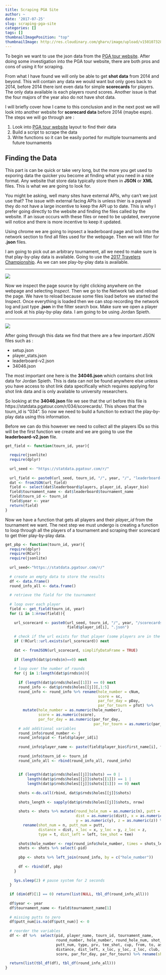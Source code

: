 ```yaml
---
title: Scraping PGA Site
author: ~
date: '2017-07-25'
slug: scraping-pga-site
categories: []
tags: []
thumbnailImagePosition: "top"
thumbnailImage: http://res.cloudinary.com/gharv/image/upload/v1501073281/pga_tour_banner_b1ap0f.png
---
```


To begin we want to use the json data from the [PGA tour website](http://www.pgatour.com/). After doing some investigation into the PGA tour website, there are both pros and cons of using it for scraping.  

From what I have found we will only be able to get **shot data** from 2014 and beyond. This will contain any data we would want but only goes back to 2014, before 2014 there isnt even data for simple **scorecards** for players. The only data available is each players round scores. Another issue is that the four majors of the year also do not have shot data.

I will briefly cover how I came to this conclusion and in the next post we will look into another website for **scorecard data** before 2014 (maybe espn). The steps we will go through are :  

1. Look into [PGA tour website](http://www.pgatour.com/) layout to find their data
2. Build a script to scrape the data
3. Write functions so it can be easily ported for multiple tournaments and future tournaments  

## Finding the Data

This part is can be quick or take very long, but the more you get used to exporing data the quicker you become at finding what you need in a nice format. Any website that store data typically store them in **JSON** or **XML** files. This is what we are going to look for.  

You might be asking, well many sites have external APIs, why can't we just use that? The issue with external facing APIs is unless thier is a paywall they do not have a large incentive to keep the API up to date. This is why I prefer going directly to the website and finding the files called by the website. If an issue occurs with these files or need to be updated, everyone will notice and there is more incentive to keep it updated.  

Using chrome we are going to inpsect a leaderboard page and look into the network section to find all files used for the webpage. Then we will filter for **.json** files.  

I am going to pick out an arbitrary tournament, all we need to make sure is that play-by-play data is available. Going to use the [2017 Travelers Championship](http://www.pgatour.com/competition/2017/travelers-championship/leaderboard.html). As we can see play-by-play data is available.  

-----

![](http://res.cloudinary.com/gharv/image/upload/v1501073836/showing_pbp_zrdks3.png)

Now we inspect the page source by right clicking anywhere on the webpage and selecting *Inspect*. Then we go to the Network tab and reload the page. We have to reload because some files load before we started the Inspect. Once everything is loaded then we can stop recording the network log and just type **.json** in the filter search box. Make sure we open a player and look at his play-by-play data. I am going to be using Jordan Spieth. 

-----

![](http://res.cloudinary.com/gharv/image/upload/v1501074121/showing_json_pga_qtwblt.png)

After going through this data we find that there are a few important JSON files such as : 

* setup.json
* player_stats.json
* leaderboard-v2.json
* 34046.json

The most important one here is the **34046.json** which contains shot link data for Jordan Spieth. This is data can not be found anywhere else unless you have access to shot link data specifically which requires applying for shot link data and is only available to university researchers.  

So looking at the **34046.json** file we see that the url before this file is https://statdata.pgatour.com/r/034/scorecards/. This shows that the tourn_id is "034". So now we need to build a function to extract the play-by-play data using this information.  

Before we can do this however we need to collect all the players IDs so this will be the first function we create and we are going to use the **leaderboard-v2.json** file.  

```r
get_field <- function(tourn_id, year){
  
  require(jsonlite)
  require(dplyr)
  
  url_seed <- "https://statdata.pgatour.com/r/"  
  
  url_field <- paste0(url_seed, tourn_id, "/", year, "/", "leaderboard-v2.json")
  dat <- fromJSON(url_field)
  field <- select(dat$leaderboard$players, player_id, player_bio)
  field$tournament_name <- dat$leaderboard$tournament_name
  field$tourn_id <- tourn_id
  field$year <- year
  return(field) 
}
```

Now we have a function that gets all players and their *player_id* from the tournament we want. The next step we must undergo is creating a function to loop through all the players of a tournament and scraping their scorecard to get thier play-by-play data.  

```r
get_pbp <- function(tourn_id, year){
  require(dplyr)
  require(RCurl)
  require(jsonlite)
  
  url_seed<-"https://statdata.pgatour.com/r/"
  
  # create an empty data to store the results
  df <- data.frame()
  round_info_all <- data.frame()
  
  # retrieve the field for the tournament
  
  # loop over each player
  field <- get_field(tourn_id, year)
  for (i in 1:nrow(field)){
    
    url_scorecard <- paste0(url_seed, tourn_id, "/", year, "/scorecards/", 
                            field$player_id[i], ".json")
    
    # check if the url exists for that player (some players are in the field but withdraw)
    if (!RCurl::url.exists(url_scorecard)) next
    
    dat <- fromJSON(url_scorecard, simplifyDataFrame = TRUE)
    
    if (length(dat$p$rnds$n)==0) next
    
    # loop over the number of rounds
    for (j in 1:length(dat$p$rnds$n)){ 
      
      if (length(dat$p$rnds$holes[[1]]) == 0) next
      round_info <- dat$p$rnds$holes[[j]][,1:5]
      round_info <- round_info %>% rename(hole_number = cNum, 
                                          score = sc, 
                                          par_for_day = pDay, 
                                          par_for_tourn = pTot) %>% 
        mutate(hole_number = as.numeric(hole_number),
               score = as.numeric(score),
               par_for_day = as.numeric(par_for_day, 
                                        par_for_tourn = as.numeric(par_for_tourn)))
      # add additional variables
      round_info$round_number <- j
      round_info$pid <- field$player_id[i]
      
      round_info$player_name <- paste(field$player_bio$first_name[i], field$player_bio$last_name[i])
      
      round_info$tourn_id <- tourn_id
      round_info_all <- rbind(round_info_all, round_info)
      
      
      if (length(dat$p$rnds$holes[[j]]$shots) == 0 | 
          length(dat$p$rnds$holes[[j]]$shots[[1]]) == 1 |
          length(dat$p$rnds$holes[[j]]$shots[[1]]) == 0) next 
      
      shots <-do.call(rbind, dat$p$rnds$holes[[j]]$shots)
      
      shots_length <- sapply(dat$p$rnds$holes[[j]]$shots, nrow)
      
      shots <- shots %>% mutate(round_hole_num = as.numeric(n), putt = as.numeric(putt), 
                                dist = as.numeric(dist), x = as.numeric(x),
                                y = as.numeric(y), z = as.numeric(z)) %>% 
        rename(shot_num = n, putt_num = putt, 
               distance = dist, x_loc = x, y_loc = y, z_loc = z,
               type = t, dist_left = left, tee_shot = tee)
      
      shots$hole_number <- rep(round_info$hole_number, times = shots_length)
      shots <- shots %>% select(-pid)
      
      pbp <- shots %>% left_join(round_info, by = c("hole_number"))
      
      df <- rbind(df, pbp)
    }
    
    Sys.sleep(2) # pause system for 2 seconds
  }
  
  if (dim(df)[1] == 0) return(list(NULL, tbl_df(round_info_all)))
  
  df$year <- year
  df$tournament_name <- field$tournament_name[1]
  
  # missing putts to zero
  df$putt_num[is.na(df$putt_num)] <- 0
  
  # reorder the variables
  df <- df %>%  select(pid, player_name, tourn_id, tournament_name,
                       round_number, hole_number, round_hole_num, shot_num,
                       putt_num, type, prv, tee_shot, cup, from, to, asc,
                       distance, dist_left, x_loc, y_loc, z_loc, club, con, shotText,
                       score, par_for_day, par_for_tourn) %>% rename(shot_text = shotText)
  
  return(list(tbl_df(df), tbl_df(round_info_all)))
}
```




